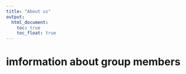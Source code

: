 ```yaml
---
title: "About us"
output: 
  html_document:
    toc: true
    toc_float: true
---
```


# imformation about group members
